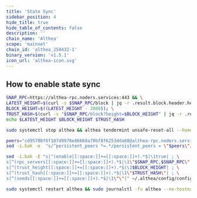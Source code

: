 ```yaml
---
title: 'State Sync'
sidebar_position: 4
hide_title: true
hide_table_of_contents: false
description: ''
chain_name: 'Althea'
scope: 'mainnet'
chain_id: 'althea_258432-1'
binary_version: 'v1.5.1'
icon_url: 'althea-icon.svg'
---
```



<PageTitle
  iconUrl="img/althea-icon.svg"
  title="Althea State Sync"
  chainId="althea_258432-1"
  version="v1.5.1"
/>

## How to enable state sync

```bash
SNAP_RPC=https://althea-rpc.noders.services:443 && \
LATEST_HEIGHT=$(curl -s $SNAP_RPC/block | jq -r .result.block.header.height); \
BLOCK_HEIGHT=$((LATEST_HEIGHT - 2000)); \
TRUST_HASH=$(curl -s "$SNAP_RPC/block?height=$BLOCK_HEIGHT" | jq -r .result.block_id.hash) && \
echo $LATEST_HEIGHT $BLOCK_HEIGHT $TRUST_HASH
```

```bash
sudo systemctl stop althea && althea tendermint unsafe-reset-all --home ~/.althea --keep-addr-book
```

```bash
peers="cd95708f6f107d9970e86668a70bf8f6253dda60@althea-rpc.noders.services:12456"
sed -i.bak -e  "s/^persistent_peers *=.*/persistent_peers = \"$peers\"/" ~/.althea/config/config.toml
```

```bash
sed -i.bak -E "s|^(enable[[:space:]]+=[[:space:]]+).*$|\1true| ; \
s|^(rpc_servers[[:space:]]+=[[:space:]]+).*$|\1\"$SNAP_RPC,$SNAP_RPC\"| ; \
s|^(trust_height[[:space:]]+=[[:space:]]+).*$|\1$BLOCK_HEIGHT| ; \
s|^(trust_hash[[:space:]]+=[[:space:]]+).*$|\1\"$TRUST_HASH\"| ; \
s|^(seeds[[:space:]]+=[[:space:]]+).*$|\1\"\"|" ~/.althea/config/config.toml
```

```bash
sudo systemctl restart althea && sudo journalctl -fu althea --no-hostname -o cat
```
